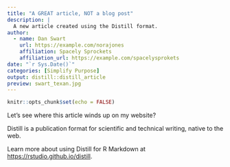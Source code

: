 ```yaml
---
title: "A GREAT article, NOT a blog post"
description: |
  A new article created using the Distill format.
author:
  - name: Dan Swart 
    url: https://example.com/norajones
    affiliation: Spacely Sprockets
    affiliation_url: https://example.com/spacelysprokets
date: "`r Sys.Date()`"
categories: [Simplify Purpose]
output: distill::distill_article
preview: swart_texan.jpg
---
```


```r
knitr::opts_chunk$set(echo = FALSE)
```

Let's see where this article winds up on my website?

Distill is a publication format for scientific and technical writing, native to the web. 

Learn more about using Distill for R Markdown at <https://rstudio.github.io/distill>.





